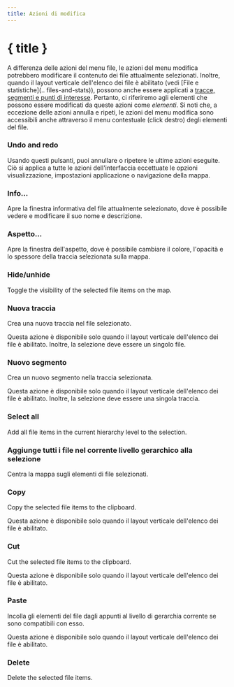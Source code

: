 ```yaml
---
title: Azioni di modifica
---
```


<script lang="ts">
</script>

# { title }

A differenza delle azioni del menu file, le azioni del menu modifica potrebbero modificare il contenuto dei file attualmente selezionati.
Inoltre, quando il layout verticale dell'elenco dei file è abilitato (vedi [File e statistiche](.. files-and-stats)), possono anche essere applicati a [tracce, segmenti e punti di interesse](../gpx).
Pertanto, ci riferiremo agli elementi che possono essere modificati da queste azioni come _elementi_.
Si noti che, a eccezione delle azioni annulla e ripeti, le azioni del menu modifica sono accessibili anche attraverso il menu contestuale (click destro) degli elementi del file.

### <Undo2 size="16" class="inline-block" style="margin-bottom: 2px" /><Redo2 size="16" class="inline-block" style="margin-bottom: 2px" /> Undo and redo

Usando questi pulsanti, puoi annullare o ripetere le ultime azioni eseguite.
Ciò si applica a tutte le azioni dell'interfaccia eccettuate le opzioni visualizzazione, impostazioni applicazione o navigazione della mappa.

### <Info size="16" class="inline-block" style="margin-bottom: 2px" /> Info...

Apre la finestra informativa del file attualmente selezionato, dove è possibile vedere e modificare il suo nome e descrizione.

### <PaintBucket size="16" class="inline-block" style="margin-bottom: 2px" /> Aspetto...

Apre la finestra dell'aspetto, dove è possibile cambiare il colore, l'opacità e lo spessore della traccia selezionata sulla mappa.

### <EyeOff size="16" class="inline-block" style="margin-bottom: 2px" /> Hide/unhide

Toggle the visibility of the selected file items on the map.

### <Plus size="16" class="inline-block" style="margin-bottom: 2px" /> Nuova traccia

Crea una nuova traccia nel file selezionato.

<DocsNote>

Questa azione è disponibile solo quando il layout verticale dell'elenco dei file è abilitato.
Inoltre, la selezione deve essere un singolo file.

</DocsNote>

### <Plus size="16" class="inline-block" style="margin-bottom: 2px" /> Nuovo segmento

Crea un nuovo segmento nella traccia selezionata.

<DocsNote>

Questa azione è disponibile solo quando il layout verticale dell'elenco dei file è abilitato.
Inoltre, la selezione deve essere una singola traccia.

</DocsNote>

### <FileStack size="16" class="inline-block" style="margin-bottom: 2px" /> Select all

Add all file items in the current hierarchy level to the selection.

### Aggiunge tutti i file nel corrente livello gerarchico alla selezione

Centra la mappa sugli elementi di file selezionati.

### <ClipboardCopy size="16" class="inline-block" style="margin-bottom: 2px" /> Copy

Copy the selected file items to the clipboard.

<DocsNote>

Questa azione è disponibile solo quando il layout verticale dell'elenco dei file è abilitato.

</DocsNote>

### <Scissors size="16" class="inline-block" style="margin-bottom: 2px" /> Cut

Cut the selected file items to the clipboard.

<DocsNote>

Questa azione è disponibile solo quando il layout verticale dell'elenco dei file è abilitato.

</DocsNote>

### <ClipboardPaste size="16" class="inline-block" style="margin-bottom: 2px" /> Paste

Incolla gli elementi del file dagli appunti al livello di gerarchia corrente se sono compatibili con esso.

<DocsNote>

Questa azione è disponibile solo quando il layout verticale dell'elenco dei file è abilitato.

</DocsNote>

### <Trash2 size="16" class="inline-block" style="margin-bottom: 2px" /> Delete

Delete the selected file items.

